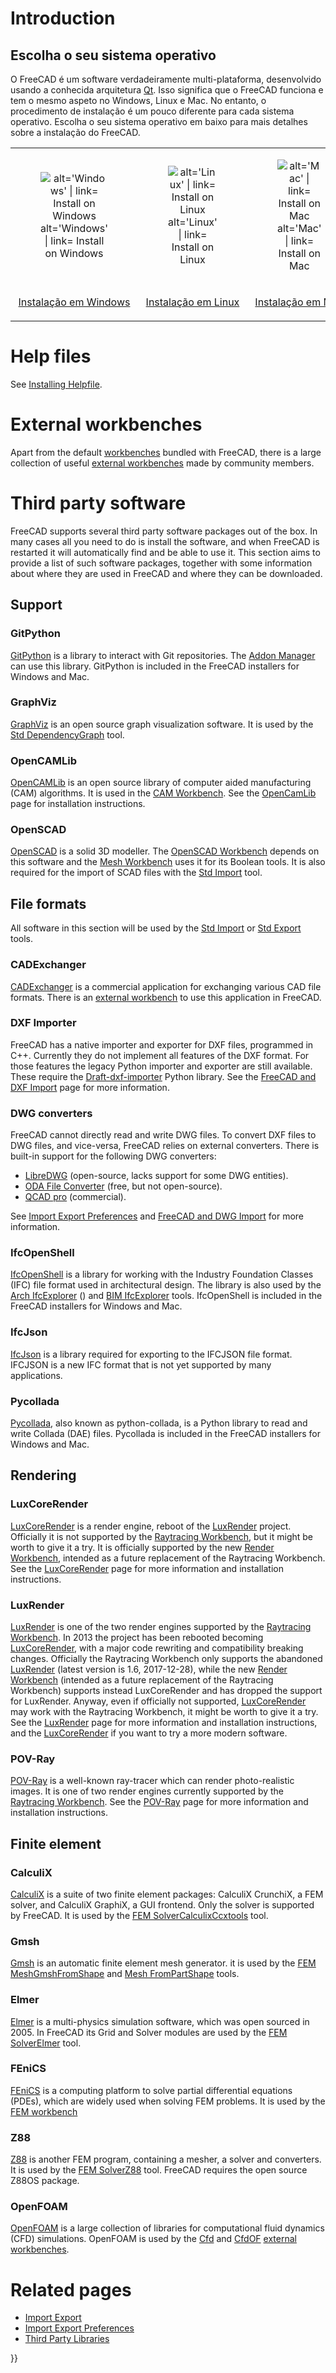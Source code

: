 <languages/>

{{Docnav
|[[Installing_on_Mac|Installing on Mac]]
|[[Version_Migration|Version Migration]]
}}

{{TOCright}}

=Introduction= 

<div class="mw-translate-fuzzy">
== Escolha o seu sistema operativo ==
O FreeCAD é um software verdadeiramente multi-plataforma, desenvolvido usando a conhecida arquitetura [http://pt.wikipedia.org/wiki/Qt Qt]. Isso significa que o FreeCAD funciona e tem o mesmo aspeto no Windows, Linux e Mac. No entanto, o procedimento de instalação é um pouco diferente para cada sistema operativo. Escolha o seu sistema operativo em baixo para mais detalhes sobre a instalação do FreeCAD.

{| align='center' width=50%
|align=center|[[Image:Windows.png | alt='Windows' | link= Install on Windows]]
|align=center|[[Image:Linux.png   | alt='Linux' | link= Install on Linux]]
|align=center|[[Image:Mac.png     | alt='Mac' | link=  Install on Mac]] 
|-
|align=center|[[Install on Windows/pt|Instalação em Windows]]
|align=center|[[Install on Linux/pt|Instalação em Linux]]
|align=center|[[Install on Mac/pt|Instalação em Mac]]
|}
</div>

=Help files=

See [[Installing_Helpfile|Installing Helpfile]].

=External workbenches=

Apart from the default [[Workbenches|workbenches]] bundled with FreeCAD, there is a large collection of useful [[External_workbenches|external workbenches]] made by community members.

=Third party software=

FreeCAD supports several third party software packages out of the box. In many cases all you need to do is install the software, and when FreeCAD is restarted it will automatically find and be able to use it. This section aims to provide a list of such software packages, together with some information about where they are used in FreeCAD and where they can be downloaded.

==Support==

===GitPython===

[https://github.com/gitpython-developers/GitPython GitPython] is a library to interact with Git repositories. The [[Std_AddonMgr|Addon Manager]] can use this library. GitPython is included in the FreeCAD installers for Windows and Mac.

===GraphViz===

[https://www.graphviz.org GraphViz] is an open source graph visualization software. It is used by the [[Std_DependencyGraph|Std DependencyGraph]] tool.

===OpenCAMLib===

[https://www.anderswallin.net/CAM OpenCAMLib] is an open source library of computer aided manufacturing (CAM) algorithms. It is used in the [[CAM_Workbench|CAM Workbench]]. See the [[OpenCamLib|OpenCamLib]] page for installation instructions.

===OpenSCAD===

[https://www.openscad.org OpenSCAD] is a solid 3D modeller. The [[OpenSCAD_Workbench|OpenSCAD Workbench]] depends on this software and the [[Mesh_Workbench|Mesh Workbench]] uses it for its Boolean tools. It is also required for the import of SCAD files with the [[Std_Import|Std Import]] tool.

==File formats==

All software in this section will be used by the [[Std_Import|Std Import]] or [[Std_Export|Std Export]] tools.

===CADExchanger===

[https://cadexchanger.com CADExchanger] is a commercial application for exchanging various CAD file formats. There is an [https://github.com/yorikvanhavre/CADExchanger external workbench] to use this application in FreeCAD.

===DXF Importer===

FreeCAD has a native importer and exporter for DXF files, programmed in C++. Currently they do not implement all features of the DXF format. For those features the legacy Python importer and exporter are still available. These require the [https://github.com/yorikvanhavre/Draft-dxf-importer Draft-dxf-importer] Python library. See the [[FreeCAD_and_DXF_Import|FreeCAD and DXF Import]] page for more information.

===DWG converters===

FreeCAD cannot directly read and write DWG files. To convert DXF files to DWG files, and vice-versa, FreeCAD relies on external converters. There is built-in support for the following DWG converters:
* [https://www.gnu.org/software/libredwg LibreDWG] (open-source, lacks support for some DWG entities).
* [https://www.opendesign.com/guestfiles/oda_file_converter ODA File Converter] (free, but not open-source).
* [https://qcad.org/en/qcad-command-line-tools#dwg2dwg QCAD pro] (commercial). {{Version|0.20}}

See [[Import_Export_Preferences#DWG|Import Export Preferences]] and [[FreeCAD_and_DWG_Import|FreeCAD and DWG Import]] for more information.

===IfcOpenShell===

[https://ifcopenshell.org IfcOpenShell] is a library for working with the Industry Foundation Classes (IFC) file format used in architectural design. The library is also used by the [[Arch_IfcExplorer|Arch IfcExplorer]] ({{VersionMinus|0.18}}) and [[BIM_IfcExplorer|BIM IfcExplorer]] tools. IfcOpenShell is included in the FreeCAD installers for Windows and Mac.

===IfcJson===

[https://github.com/buildingSMART/ifcJSON IfcJson] is a library required for exporting to the IFCJSON file format. IFCJSON is a new IFC format that is not yet supported by many applications.

===Pycollada===

[https://github.com/pycollada/pycollada/releases Pycollada], also known as python-collada, is a Python library to read and write Collada (DAE) files. Pycollada is included in the FreeCAD installers for Windows and Mac.

==Rendering==

===LuxCoreRender===

[https://www.luxcorerender.org LuxCoreRender] is a render engine, reboot of the [[LuxRender|LuxRender]] project. Officially it is not supported by the [[Raytracing_Workbench|Raytracing Workbench]], but it might be worth to give it a try. It is officially supported by the new [https://github.com/FreeCAD/FreeCAD-render Render Workbench], intended as a future replacement of the Raytracing Workbench. See the [[LuxCoreRender|LuxCoreRender]] page for more information and installation instructions.

===LuxRender===

[https://luxcorerender.org/history/ LuxRender] is one of the two render engines supported by the [[Raytracing_Workbench|Raytracing Workbench]]. In 2013 the project has been rebooted becoming [[LuxCoreRender]], with a major code rewriting and compatibility breaking changes. Officially the Raytracing Workbench only supports the abandoned [[LuxRender|LuxRender]] (latest version is 1.6, 2017-12-28), while the new [https://github.com/FreeCAD/FreeCAD-render Render Workbench] (intended as a future replacement of the Raytracing Workbench) supports instead LuxCoreRender and has dropped the support for LuxRender. Anyway, even if officially not supported, [[LuxCoreRender|LuxCoreRender]] may work with the Raytracing Workbench, it might be worth to give it a try. See the [[LuxRender|LuxRender]] page for more information and installation instructions, and the [[LuxCoreRender|LuxCoreRender]] if you want to try a more modern software.

===POV-Ray===

[https://www.povray.org POV-Ray] is a well-known ray-tracer which can render photo-realistic images. It is one of two render engines currently supported by the [[Raytracing_Workbench|Raytracing Workbench]]. See the [[POV-Ray|POV-Ray]] page for more information and installation instructions.

==Finite element==

===CalculiX===

[https://calculix.de CalculiX] is a suite of two finite element packages: CalculiX CrunchiX, a FEM solver, and 
CalculiX GraphiX, a GUI frontend. Only the solver is supported by FreeCAD. It is used by the [[FEM_SolverCalculixCcxtools|FEM SolverCalculixCcxtools]] tool.

===Gmsh===

[https://gmsh.info Gmsh] is an automatic finite element mesh generator. it is used by the [[FEM_MeshGmshFromShape|FEM MeshGmshFromShape]] and [[Mesh_FromPartShape|Mesh FromPartShape]] tools.

===Elmer===

[https://www.csc.fi/web/elmer Elmer] is a multi-physics simulation software, which was open sourced in 2005. In FreeCAD its Grid and Solver modules are used by the [[FEM_SolverElmer|FEM SolverElmer]] tool.

===FEniCS===

[https://fenicsproject.org FEniCS] is a computing platform to solve partial differential equations (PDEs), which are widely used when solving FEM problems. It is used by the [[FEM_Workbench|FEM workbench]]

===Z88===

[https://en.z88.de Z88] is another FEM program, containing a mesher, a solver and converters. It is used by the [[FEM_SolverZ88|FEM SolverZ88]] tool. FreeCAD requires the open source Z88OS package.

===OpenFOAM===

[https://openfoam.org OpenFOAM] is a large collection of libraries for computational fluid dynamics (CFD) simulations. OpenFOAM is used by the [[Cfd_Workbench|Cfd]] and [https://github.com/jaheyns/CfdOF CfdOF] [[External_workbenches|external workbenches]].

=Related pages=

* [[Import_Export|Import Export]]
* [[Import_Export_Preferences|Import Export Preferences]]
* [[Third Party Libraries|Third Party Libraries]]


<div class="mw-translate-fuzzy">
{{docnav/pt|About FreeCAD/pt|Getting started/pt}}
</div>

{{Userdocnavi{{#translation:}}}}